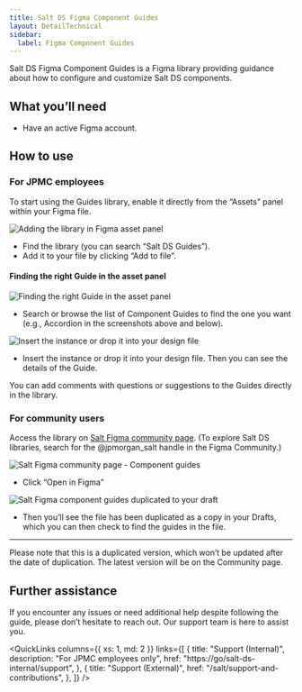 ```yaml
---
title: Salt DS Figma Component Guides
layout: DetailTechnical
sidebar:
  label: Figma Component Guides
---
```


Salt DS Figma Component Guides is a Figma library providing guidance about how to configure and customize Salt DS components.

## What you’ll need
- Have an active Figma account.
## How to use


### For JPMC employees
To start using the Guides library, enable it directly from the “Assets” panel within your Figma file.

<Image
  src="/img/design-getting-started/component-guides/asset-panel.png"
  srcDark="/img/design-getting-started/component-guides/asset-panel-dark.png"
  alt="Adding the library in Figma asset panel"
/>

- Find the library (you can search “Salt DS Guides”).
- Add it to your file by clicking “Add to file”.

#### Finding the right Guide in the asset panel

<Image
  src="/img/design-getting-started/component-guides/finding-guides-in-asset-panel.png"
  srcDark="/img/design-getting-started/component-guides/finding-guides-in-asset-panel-dark.png"
  alt="Finding the right Guide in the asset panel"
/>

- Search or browse the list of Component Guides to find the one you want (e.g., Accordion in the screenshots above and below).

<Image
  src="/img/design-getting-started/component-guides/insert.png"
  srcDark="/img/design-getting-started/component-guides/insert-dark.png"
  alt="Insert the instance or drop it into your design file"
/>

- Insert the instance or drop it into your design file. Then you can see the details of the Guide.

<Callout title="Any feedback?">
You can add comments with questions or suggestions to the Guides directly in the library.
</Callout>

### For community users
Access the library on [Salt Figma community page](https://www.figma.com/community/file/1184556994541622424). (To explore Salt DS libraries, search for the @jpmorgan_salt handle in the Figma Community.)

<Image
  src="/img/design-getting-started/component-guides/community-page.png"
  srcDark="/img/design-getting-started/component-guides/community-page-dark.png"
  alt="Salt Figma community page - Component guides"
/>

- Click “Open in Figma”

<Image
  src="/img/design-getting-started/component-guides/duplicated-guides.png"
  srcDark="/img/design-getting-started/component-guides/duplicated-guides-dark.png"
  alt="Salt Figma component guides duplicated to your draft"
/>

- Then you’ll see the file has been duplicated as a copy in your Drafts, which you can then check to find the guides in the file.
----

<Callout title="About the duplicated file">

Please note that this is a duplicated version, which won’t be updated after the date of duplication. The latest version will be on the Community page.

</Callout>

## Further assistance
If you encounter any issues or need additional help despite following the guide, please don’t hesitate to reach out. Our support team is here to assist you.

<QuickLinks
  columns={{ xs: 1, md: 2 }}
  links={[
    {
      title: "Support (Internal)",
      description: "For JPMC employees only",
      href: "https://go/salt-ds-internal/support",
    },
    {
      title: "Support (External)",
      href: "/salt/support-and-contributions",
    },
  ]}
/>
